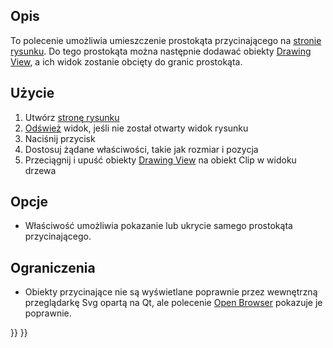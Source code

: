 <languages/>
{{docnav|[[Drawing_Annotation/pl|Annotation]]|[[Drawing_Openbrowser/pl|Open Browser]]|[[Drawing_Workbench/pl|Drawing Workbench]]|IconL=Drawing_Annotation.png|IconC=Workbench_Drawing.svg|IconR=Drawing_Openbrowser.png}}

{{GuiCommand/pl|Name=Drawing Clip|Name/pl=Drawing Clip|Workbenches=[[Drawing Workbench/pl|Drawing]], Complete|MenuLocation=Drawing → Clip|Shortcut=none}}

<span id="Description"></span>
==Opis==

To polecenie umożliwia umieszczenie prostokąta przycinającego na [[Drawing Landscape A3/pl|stronie rysunku]]. Do tego prostokąta można następnie dodawać obiekty [[Drawing View]], a ich widok zostanie obcięty do granic prostokąta.

<span id="Usage"></span>
==Użycie==

# Utwórz [[Drawing Landscape A3/pl|stronę rysunku]]
# [[Std_Refresh/pl|Odśwież]] widok, jeśli nie został otwarty widok rysunku
# Naciśnij przycisk {{KEY|[[Image:Drawing Clip.png|16px]] [[Drawing Clip]]}}
# Dostosuj żądane właściwości, takie jak rozmiar i pozycja
# Przeciągnij i upuść obiekty [[Drawing View]] na obiekt Clip w widoku drzewa

<span id="Options"></span>
==Opcje==

* Właściwość umożliwia pokazanie lub ukrycie samego prostokąta przycinającego.

<span id="Limitations"></span>
==Ograniczenia==

* Obiekty przycinające nie są wyświetlane poprawnie przez wewnętrzną przeglądarkę Svg opartą na Qt, ale polecenie [[Drawing Openbrowser/pl|Open Browser]] pokazuje je poprawnie.


{{docnav|[[Drawing_Annotation/pl|Annotation]]|[[Drawing_Openbrowser/pl|Open Browser]]|[[Drawing_Workbench/pl|Drawing Workbench]]|IconL=Drawing_Annotation.png|IconC=Workbench_Drawing.svg|IconR=Drawing_Openbrowser.png}}

{{Drawing Tools navi{{#translation:}}}}
{{Userdocnavi{{#translation:}}}}